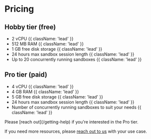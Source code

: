 
# Pricing

## Hobby tier (free)
- 2 vCPU {{ className: 'lead' }}
- 512 MB RAM {{ className: 'lead' }}
- 1 GB free disk storage {{ className: 'lead' }}
- 24 hours max sandbox session length {{ className: 'lead' }}
- Up to 20 concurrently running sandboxes {{ className: 'lead' }}

## Pro tier (paid)
<Promo/>

- 4 vCPU {{ className: 'lead' }}
- 4 GB RAM {{ className: 'lead' }}
- 5 GB free disk storage {{ className: 'lead' }}
- 24 hours max sandbox session length {{ className: 'lead' }}
- Number of concurrently running sandboxes to suit your needs {{ className: 'lead' }}
<Note>
Please [reach out](/getting-help) if you're interested in the Pro tier.
</Note>

If you need more resources, please [reach out to us](/getting-help) with your use case.